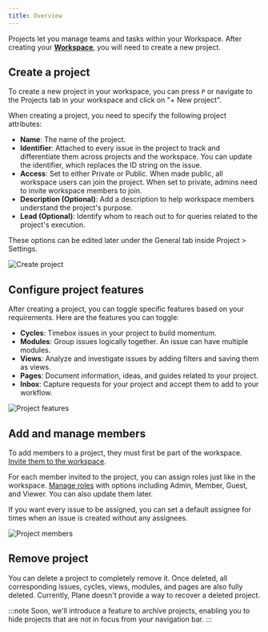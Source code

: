 ```yaml
---
title: Overview
---
```

Projects let you manage teams and tasks within your Workspace. After creating your [**Workspace**](/core-concepts/workspaces/overview.mdx), you will need to create a new project.

## Create a project

To create a new project in your workspace, you can press `P` or navigate to the Projects tab in your workspace and click on "+ New project".

When creating a project, you need to specify the following project attributes:

- **Name**: The name of the project.
- **Identifier**: Attached to every issue in the project to track and differentiate them across projects and the workspace. You can update the identifier, which replaces the ID string on the issue.
- **Access**: Set to either Private or Public. When made public, all workspace users can join the project. When set to private, admins need to invite workspace members to join.
- **Description (Optional)**: Add a description to help workspace members understand the project's purpose.
- **Lead (Optional)**: Identify whom to reach out to for queries related to the project's execution.

These options can be edited later under the General tab inside Project &gt; Settings.

![Create project](/img/projects/project-create.png)

## Configure project features

After creating a project, you can toggle specific features based on your requirements. Here are the features you can toggle:

- **Cycles**: Timebox issues in your project to build momentum.
- **Modules**: Group issues logically together. An issue can have multiple modules.
- **Views**: Analyze and investigate issues by adding filters and saving them as views.
- **Pages**: Document information, ideas, and guides related to your project.
- **Inbox**: Capture requests for your project and accept them to add to your workflow.

![Project features](/img/projects/project-features.png)

## Add and manage members

To add members to a project, they must first be part of the workspace. [Invite them to the workspace](LINK_TO_WORKSPACE_INVITE).

For each member invited to the project, you can assign roles just like in the workspace. [Manage roles](LINK_TO_WORKSPACE_ROLES) with options including Admin, Member, Guest, and Viewer. You can also update them later.

If you want every issue to be assigned, you can set a default assignee for times when an issue is created without any assignees.

![Project members](/img/projects/project-members.png)

## Remove project

You can delete a project to completely remove it. Once deleted, all corresponding issues, cycles, views, modules, and pages are also fully deleted. Currently, Plane doesn't provide a way to recover a deleted project.

:::note
Soon, we'll introduce a feature to archive projects, enabling you to hide projects that are not in focus from your navigation bar.
:::